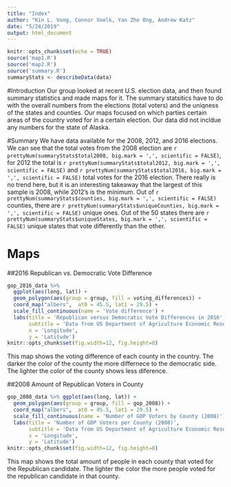 ```yaml
---
title: "Index"
author: "Kin L. Vong, Connor Voelk, Yan Zhe Ong, Andrew Katz"
date: "5/24/2019"
output: html_document
---
```


```r
knitr::opts_chunk$set(echo = TRUE)
source('map1.R')
source('map2.R')
source('summary.R')
summaryStats <- describeData(data)
```

#Introduction
Our group looked at recent U.S. election data, and then found summary statistics and made maps for it. The summary statsitics have to do with the overall numbers from the elections (total voters) and the uniqness of the states and counties. Our maps focused on which parties certain areas of the country voted for in a certain election. Our data did not incldue any numbers for the state of Alaska.

#Summary
We have data available for the 2008, 2012, and 2016 elections. We can see that the total votes from the 2008 election are `r prettyNum(summaryStats$total2008, big.mark = ',', scientific = FALSE)`, for 2012 the total is `r prettyNum(summaryStats$total2012, big.mark = ',', scientific = FALSE)` and `r prettyNum(summaryStats$total2016, big.mark = ',', scientific = FALSE)` total votes for the 2016 election. There really is no trend here, but it is an interesting takeaway that the largest of this sample is 2008, while 2012's is the minimum. Out of `r prettyNum(summaryStats$counties, big.mark = ',', scientific = FALSE)` counties, there are `r prettyNum(summaryStats$uniqueCounties, big.mark = ',', scientific = FALSE)` unique ones. Out of the 50 states there are `r prettyNum(summaryStats$uniqueStates, big.mark = ',', scientific = FALSE)` unique states that vote differently than the other.



# Maps
##2016 Republican vs. Democratic Vote Difference
```r
gop_2016_data %>%
  ggplot(aes(long, lat)) +
  geom_polygon(aes(group = group, fill = voting_differences)) +
  coord_map("albers",  at0 = 45.5, lat1 = 29.5) +
  scale_fill_continuous(name = 'Vote difference') +
  labs(title = 'Republican versus Democratic Vote Differences in 2016',
       subtitle = 'Data from US Department of Agriculture Economic Research Service',
       x = 'Longitude',
       y = 'Latitude')
knitr::opts_chunk$set(fig.width=12, fig.height=8) 
```

This map shows the voting difference of each county in the country. The darker the color of the county the more differnece to the democratic side. The lighter the color of the county shows less diference.

##2008 Amount of Republican Voters in County
```r
gop_2008_data %>% ggplot(aes(long, lat)) +
  geom_polygon(aes(group = group, fill = gop_2008)) +
  coord_map("albers",  at0 = 45.5, lat1 = 29.5) +
  scale_fill_continuous(name = 'Number of GOP Voters by County (2008)') +
  labs(title = 'Number of GOP Voters per County (2008)',
       subtitle = 'Data from US Department of Agriculture Economic Research Service',
       x = 'Longitude',
       y = 'Latitude')
knitr::opts_chunk$set(fig.width=12, fig.height=8) 
```

This map shows the total amount of people in each county that voted for the Republican candidate. The lighter the color the more people voted for the republican candidate in that county.